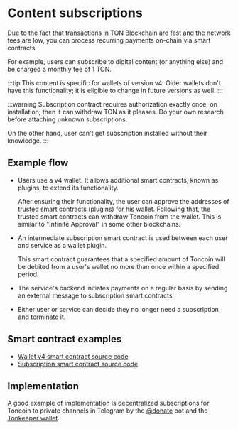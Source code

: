 
# Content subscriptions

Due to the fact that transactions in TON Blockchain are fast and the network fees are low, you can process recurring payments on-chain via smart contracts.

For example, users can subscribe to digital content (or anything else) and be charged a monthly fee of 1 TON.

:::tip
This content is specific for wallets of version v4. Older wallets don't have this functionality; it is eligible to change in future versions as well.
:::

:::warning
Subscription contract requires authorization exactly once, on installation; then it can withdraw TON as it pleases. Do your own research before attaching unknown subscriptions.

On the other hand, user can't get subscription installed without their knowledge.
:::

## Example flow

- Users use a v4 wallet. It allows additional smart contracts, known as plugins, to extend its functionality.

  After ensuring their functionality, the user can approve the addresses of trusted smart contracts (plugins) for his wallet. Following that, the trusted smart contracts can withdraw Toncoin from the wallet. This is similar to "Infinite Approval" in some other blockchains.

- An intermediate subscription smart contract is used between each user and service as a wallet plugin.

  This smart contract guarantees that a specified amount of Toncoin will be debited from a user's wallet no more than once within a specified period.

- The service's backend initiates payments on a regular basis by sending an external message to subscription smart contracts.

- Either user or service can decide they no longer need a subscription and terminate it.

## Smart contract examples

- [Wallet v4 smart contract source code](https://github.com/ton-blockchain/wallet-contract/blob/main/func/wallet-v4-code.fc)
- [Subscription smart contract source code](https://github.com/ton-blockchain/wallet-contract/blob/main/func/simple-subscription-plugin.fc)

## Implementation

A good example of implementation is decentralized subscriptions for Toncoin to private channels in Telegram by the [@donate](https://t.me/donate) bot and the [Tonkeeper wallet](https://tonkeeper.com).

<Feedback />
